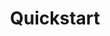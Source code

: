 ---
title: "Quickstart"
url: "https://docs.keywordsai.co/documentation/get-started/quickstart/tracing"
---